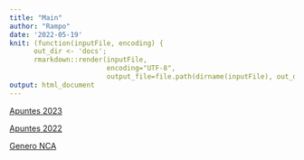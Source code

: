 ```yaml
---
title: "Main"
author: "Rampo"
date: '2022-05-19'
knit: (function(inputFile, encoding) {
      out_dir <- 'docs';
      rmarkdown::render(inputFile,
                        encoding="UTF-8",
                        output_file=file.path(dirname(inputFile), out_dir, 'index.html')) })
output: html_document
---
```


[Apuntes 2023](apuntes2023/apuntes.html)

[Apuntes 2022](apuntes2022/apuntes.html)

[Genero NCA](generonca/genero.html)
